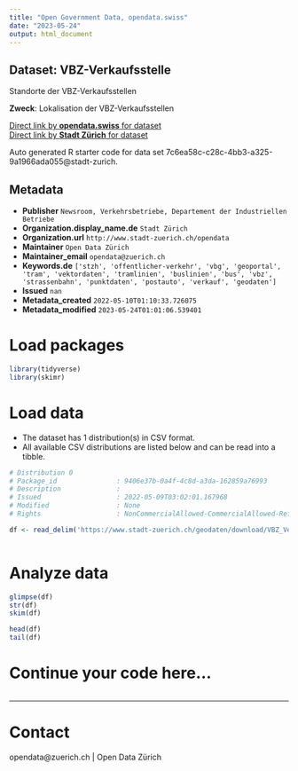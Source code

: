```yaml
---
title: "Open Government Data, opendata.swiss"
date: "2023-05-24"
output: html_document
---
```


## Dataset: VBZ-Verkaufsstelle

Standorte der VBZ-Verkaufsstellen

**Zweck**: Lokalisation der VBZ-Verkaufsstellen

[Direct link by **opendata.swiss** for dataset](https://opendata.swiss/de/dataset/vbz-verkaufsstelle)<br>
[Direct link by **Stadt Zürich** for dataset](https://data.stadt-zuerich.ch/dataset/geo_vbz_verkaufsstelle)

Auto generated R starter code for data set 7c6ea58c-c28c-4bb3-a325-9a1966ada055@stadt-zurich.

## Metadata

- **Publisher** `Newsroom, Verkehrsbetriebe, Departement der Industriellen Betriebe`
- **Organization.display_name.de** `Stadt Zürich`
- **Organization.url** `http://www.stadt-zuerich.ch/opendata`
- **Maintainer** `Open Data Zürich`
- **Maintainer_email** `opendata@zuerich.ch`
- **Keywords.de** `['stzh', 'offentlicher-verkehr', 'vbg', 'geoportal', 'tram', 'vektordaten', 'tramlinien', 'buslinien', 'bus', 'vbz', 'strassenbahn', 'punktdaten', 'postauto', 'verkauf', 'geodaten']`
- **Issued** `nan`
- **Metadata_created** `2022-05-10T01:10:33.726075`
- **Metadata_modified** `2023-05-24T01:01:06.539401`


# Load packages

```r

library(tidyverse)
library(skimr)

```

# Load data

-   The dataset has 1 distribution(s) in CSV format.
-   All available CSV distributions are listed below and can be read into a tibble.

```r

# Distribution 0
# Package_id               : 9406e37b-0a4f-4c8d-a3da-162859a76993
# Description              : 
# Issued                   : 2022-05-09T03:02:01.167968
# Modified                 : None
# Rights                   : NonCommercialAllowed-CommercialAllowed-ReferenceNotRequired

df <- read_delim('https://www.stadt-zuerich.ch/geodaten/download/VBZ_Verkaufsstelle?format=10008')



```

# Analyze data

```r

glimpse(df)
str(df)
skim(df)

head(df)
tail(df)

```

# Continue your code here...

```r

```

------------------------------------------------------------------------

# Contact

opendata@zuerich.ch | Open Data Zürich
